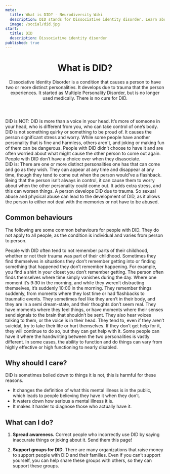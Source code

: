 ```yaml
---
meta:
  title: What is DID? - Neurodiversity Wiki
  description: DID stands for Dissociative identity disorder. Learn about what it means to have DID.
  image: /social/did.jpg
start:
  title: DID
  description: Dissociative identity disorder
published: true
---
```


<PreviewBanner googleDocUrl="https://docs.google.com/document/d/16EnEtrv2HRHwNYOSe-FNMglJvcFKzi8YwmqQt_gnvaQ/edit?usp=sharing" />

<Header>

# What is DID?

Dissociative Identity Disorder is a condition that causes a person to have two or more distinct personalities. It develops due to trauma that the person experiences. It started as Multiple Personality Disorder, but is no longer used medically. There is no cure for DID.

</Header>

<Box>
<div>
<IconHeading url="/icons/cross.svg" alt="Cross icon">DID is NOT:</IconHeading>

<Definition>
  <DefinitionItem summary="A voice in your head">
    DID is more than a voice in your head. It’s more of someone in your head,
    who is different from you, who can take control of one’s body.
  </DefinitionItem>
  <DefinitionItem summary="Quirky">
    DID is not something quirky or something to be proud of. It causes the
    person significant stress and worry.
  </DefinitionItem>
  <DefinitionItem summary="Something to joke about">
    While some people have another personality that is fine and harmless, others
    aren't, and joking or making fun of them can be dangerous.
  </DefinitionItem>
  <DefinitionItem summary="A choice">
    People with DID didn’t choose to have it and are often worried about what
    might cause the other person to come out again.
  </DefinitionItem>
  <DefinitionItem summary="Acting like someone else for attention">
    People with DID don’t have a choice over when they disasociate.
  </DefinitionItem>
</Definition>

</div>

<div>
<IconHeading url="/icons/check.svg" alt="Check icon">DID is:</IconHeading>

<Definition>
  <DefinitionItem summary="One or more distinct personalities">
    There are one or more distinct personalities one has that can come and go as
    they wish. They can appear at any time and disappear at any time, though
    they tend to come out when the person would’ve a flashback.
  </DefinitionItem>
  <DefinitionItem summary="Serious and life changing">
    Being that the person isn’t always in control, it can cause them to worry
    about when the other personality could come out. It adds extra stress, and
    this can worsen things.
  </DefinitionItem>
  <DefinitionItem summary="Forced upon the person">
    A person develops DID due to trauma. So sexual abuse and physical abuse can
    lead to the development of DID, as it allows the person to either not deal
    with the memories or not have to be abused.
  </DefinitionItem>
</Definition>

</div>

</Box>

<Section>

## Common behaviours

The following are some common behaviours for people with DID. They do not apply to all people, as the condition is individual and varies from person to person.

<Definition>
  <DefinitionItem summary="Inability to remember significant parts of childhood">
    People with DID often tend to not remember parts of their childhood, whether
    or not their trauma was part of their childhood.
  </DefinitionItem>
  <DefinitionItem summary="Unexplained events and inability to be aware of them">
    Sometimes they find themselves in situations they don’t remember getting
    into or finding something that happened they don’t remember happening. For
    example, you find a shirt in your closet you don’t remember getting.
  </DefinitionItem>
  <DefinitionItem summary="Frequent bouts of memory loss or “lost time”">
    The person often finds themselves where time simply vanishes during the day.
    Where one moment it’s 9:30 in the morning, and while they weren’t
    distracting themselves, it’s suddenly 10:00 in the morning.
  </DefinitionItem>
  <DefinitionItem summary="Sudden return of memories, as in a flashback and/or flashback to traumatic events">
    They remember things suddenly, from moments where they lost time or had flashbacks to traumatic events.
  </DefinitionItem>
  <DefinitionItem summary="Episodes of feeling disconnected or detached from one's body and thoughts">
    They sometimes feel like they aren’t in their body, and they are in a semi dream-state, and their thoughts don’t seem real.
  </DefinitionItem>
  <DefinitionItem summary="Hallucinations">
    They have moments where they feel things, or have moments where their senses
    send signals to the brain that shouldn’t be sent. They also hear voices
    talking to them, or the voice is in their head.
  </DefinitionItem>
  <DefinitionItem summary="Suicide attempts or self injury">
    They tend to, even if they aren’t suicidal, try to take their life or hurt themselves. If they don’t get help for it, they will continue to do so, but they can get help with it.
  </DefinitionItem>
  <DefinitionItem summary="In some cases, they can have a difference in handwriting">
    Some people can have it where the handwriting between the two personalities is
    vastly different.
  </DefinitionItem>
  <DefinitionItem summary="Differences in level of function">
    In some cases, the ability to function and do things can vary from highly effective or high functioning to nearly disabled.
  </DefinitionItem>

</Definition>

</Section>

<Section>

## Why should I care?

DID is sometimes boiled down to things it is not, this is harmful for these reasons.

- It changes the definition of what this mental illness is in the public, which leads to people believing they have it when they don’t.
- It waters down how serious a mental illness it is.
- It makes it harder to diagnose those who actually have it.

</Section>

<Section>

## What can I do?

1. **Spread awareness.** Correct people who incorrectly use DID by saying inaccurate things or joking about it. Send them this page!

2. **Support groups for DID.** There are many organizations that raise money to support people with DID and their families. Even if you can’t support yourself, you can help share these groups with others, so they can support these groups.

</Section>
